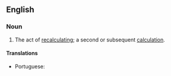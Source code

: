 ==English==

===Noun===
{{en-noun}}
# The act of [[recalculate|recalculating]]; a second or subsequent [[calculation]].

====Translations====
{{trans-top|act of recalculating}}
* Portuguese: {{t|pt|recálculo|m}}
{{trans-mid}}
{{trans-bottom}}